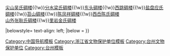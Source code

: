 {{Navbox
|name = 玉环碉楼
|title = [[玉环碉楼]]
|titlestyle =
|image =
|style = text-align:left;
|groupstyle = width:7em;text-align:center;
|state = {{{state<includeonly>|collapsed</includeonly>}}}
|above = [[浙江省文物保护单位]]

|list1 =<center>[[隔岭潘氏碉楼]]{{!w}}[[尖山吴氏碉楼]]{{!w}}[[分水梁氏碉楼]]{{!w}}[[东头碉楼]]{{!w}}[[西跳碉楼]]{{!w}}[[盐盘应氏碉楼]]{{!w}}[[苔山碉楼]]{{!w}}[[陈凤祥碉楼]]{{!w}}[[西岙陈氏碉楼]]<br/>[[山外张耿氏碉楼]]{{!w}}[[里岩金氏碉楼]]</center>

|belowstyle= text-align: left;
|below = 
}}<noinclude>
[[Category:中国导航模板]]
[[Category:浙江省文物保护单位模板‎]]
[[Category:台州文物保护单位]]
[[Category:台州模板]]
[[Category:玉环碉楼|  ]]
</noinclude>